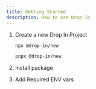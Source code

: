 ```yaml
---
title: Getting Started
description: How to use Drop In
---
```



<Steps>

1. Create a new Drop In Project

   <Tabs syncKey="pkg">

   <TabItem label="npm">

   ```sh
   npx @drop-in/new
   ```

   </TabItem>

   <TabItem label="pnpm">

   ```sh
   pnpx @drop-in/new
   ```

   </TabItem>

   </Tabs>

2. Install package

3. Add Required ENV vars

</Steps>
